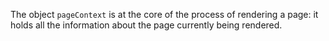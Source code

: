 The object `pageContext` is at the core of the process of rendering a page: it holds all the information about the page currently being rendered.
